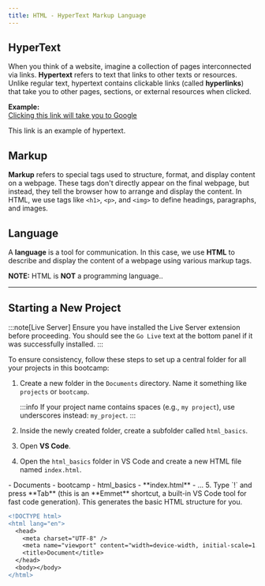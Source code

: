 ```yaml
---
title: HTML - HyperText Markup Language
---
```



## HyperText

When you think of a website, imagine a collection of pages interconnected via links. **Hypertext** refers to text that links to other texts or resources. Unlike regular text, hypertext contains clickable links (called **hyperlinks**) that take you to other pages, sections, or external resources when clicked.

**Example:**  
[Clicking this link will take you to Google](https://www.google.com)

This link is an example of hypertext.

## Markup

**Markup** refers to special tags used to structure, format, and display content on a webpage. These tags don't directly appear on the final webpage, but instead, they tell the browser how to arrange and display the content. In HTML, we use tags like `<h1>`, `<p>`, and `<img>` to define headings, paragraphs, and images.

## Language

A **language** is a tool for communication. In this case, we use **HTML** to describe and display the content of a webpage using various markup tags.

**NOTE:** HTML is **NOT** a programming language..

---

## Starting a New Project

:::note[Live Server]
Ensure you have installed the Live Server extension before proceeding. You should see the `Go Live` text at the bottom panel if it was successfully installed.
:::

To ensure consistency, follow these steps to set up a central folder for all your projects in this bootcamp:

1. Create a new folder in the `Documents` directory. Name it something like `projects` or `bootcamp`.

   :::info
   If your project name contains spaces (e.g., `my project`), use underscores instead: `my_project`.
   :::

2. Inside the newly created folder, create a subfolder called `html_basics`.
3. Open **VS Code**.
4. Open the `html_basics` folder in VS Code and create a new HTML file named `index.html`.
<FileTree>
- Documents 
  - bootcamp 
    - html_basics
      - **index.html**
  - ...
</FileTree>
5. Type `!` and press **Tab** (this is an **Emmet** shortcut, a built-in VS Code tool for fast code generation). This generates the basic HTML structure for you.

```diff title="index.html" lang="html"
<!DOCTYPE html>
<html lang="en">
  <head>
    <meta charset="UTF-8" />
    <meta name="viewport" content="width=device-width, initial-scale=1.0" />
    <title>Document</title>
  </head>
  <body></body>
</html>
```
